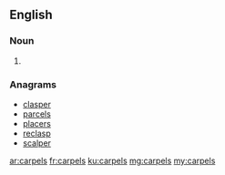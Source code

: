 ==English==

===Noun===
{{head|en|noun plural form}}

# {{plural of|carpel|lang=en}}

===Anagrams===
* [[clasper#English|clasper]]
* [[parcels#English|parcels]]
* [[placers#English|placers]]
* [[reclasp#English|reclasp]]
* [[scalper#English|scalper]]

[[ar:carpels]]
[[fr:carpels]]
[[ku:carpels]]
[[mg:carpels]]
[[my:carpels]]